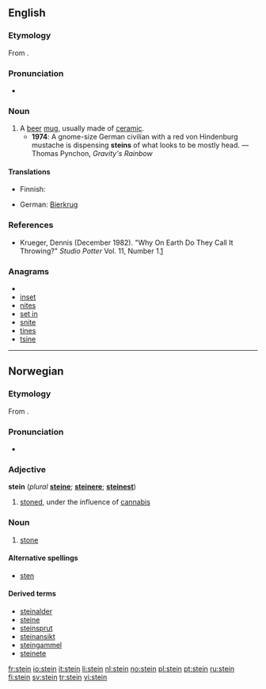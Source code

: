 {{also|stein-|sten|Stein}}

==English==

===Etymology===
From {{etyl|de|en}} {{term|Stein||stone, stein|lang=de}}.

===Pronunciation===
* {{IPA|/staɪn/}}
*: {{rhymes|aɪn}}

===Noun===
{{en-noun}}

# A [[beer]] [[mug]], usually made of [[ceramic]].
#* '''1974''': A gnome-size German civilian with a red von Hindenburg mustache is dispensing '''steins''' of what looks to be mostly head. — Thomas Pynchon, ''Gravity's Rainbow''

====Translations====
{{trans-top|A beer mug}}
* Finnish: {{t-|fi|oluttuoppi}}
{{trans-mid}}
* German: [[Bierkrug]] {{m}}
{{trans-bottom}}

===References===
* Krueger, Dennis (December 1982). "Why On Earth Do They Call It Throwing?" ''Studio Potter'' Vol. 11, Number 1.[http://www.studiopotter.org/articles/?art=art0001]

===Anagrams===
* {{alphagram|einst}}
* [[inset#English|inset]]
* [[nites#English|nites]]
* [[set in#English|set in]]
* [[snite#English|snite]]
* [[tines#English|tines]]
* [[tsine#English|tsine]]

----

==Norwegian==

===Etymology===
From {{proto|Germanic|stainaz|lang=no}}.

===Pronunciation===
* {{IPA|/staɪn/}}
*: {{rhymes|aɪn}}

===Adjective===
'''stein''' (''plural'' '''[[steine]]'''; {{compar}} '''[[steinere]]'''; {{super}} '''[[steinest]]''')

# {{slang|lang=no}} [[stoned]], under the influence of [[cannabis]]

===Noun===
{{no-noun-m1}}

# [[stone]]

====Alternative spellings====
* [[sten]]

====Derived terms====
* [[steinalder]]
* [[steine]]
* [[steinsprut]]
* [[steinansikt]]
* [[steingammel]]
* [[steinete]]

[[fr:stein]]
[[io:stein]]
[[it:stein]]
[[li:stein]]
[[nl:stein]]
[[no:stein]]
[[pl:stein]]
[[pt:stein]]
[[ru:stein]]
[[fi:stein]]
[[sv:stein]]
[[tr:stein]]
[[vi:stein]]